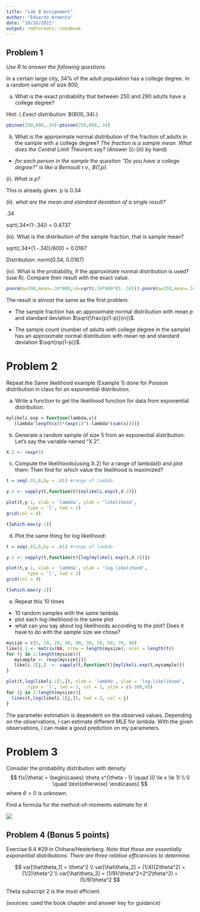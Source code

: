 ```yaml
---
title: "Lab 8 Assignment"
author: "Eduardo Armenta"
date: "10/26/2022"
output: rmdformats::robobook
---
```


## Problem 1

_Use R to answer the following questions._

In a certain large city, 34% of the adult population has a college degree. In a random sample of size  800,

a. What is the exact probability that between 250 and 290 adults have a college degree?

Hint: ( _Exact distribution:_ B(800,.34).) 

```r
pbinom(290,800,.34)-pbinom(250,800,.34)
```

b. What is the approximate normal distribution of the fraction of adults in the sample with a college degree?
_The fraction is a sample mean. What does the Central Limit Theorem say?_ (Answer (i)-(iii) by hand)

* _for each person in the sample the question "Do you have a college degree?" is like a Bernoulli r.v., B(1,p)._

(i). _What is p?_ 

This is already given. p is 0.34

(ii). _what are the mean and standard deviation of a single result?_ 

.34

sqrt(.34*(1-.34)) = 0.4737

(iii). What is the distribution of the sample fraction, that is sample mean?

sqrt((.34*(1.-.34))/800) = 0.0167

Distribution: norm(0.34, 0.0167)

(iv). What is the probability, if the approximate normal distribution is used? (use R). Compare their result with the exact value.

```r
pnorm(q=290,mean=.34*800,sd=sqrt(.34*800*(1-.34)))-pnorm(q=250,mean=.34*800,sd=sqrt(.34*800*(1-.34)))
```

The result is almost the same as the first problem.

* The sample fraction has an approximate normal distribution with mean $p$ and standard deviation $\sqrt{\frac{p(1-p)}{n}}$.

* The sample count (number of adults with college degree in the sample) has an approximate normal distribution with mean $np$ and standard deviation $\sqrt{np(1-p)}$. 



# Problem 2

Repeat the Same likelihood example (Example 1) done for Poisson distribution in class for an exponential distribution.

a. Write a function to get the likelihood function for data from exponential distribution.

```r
mylikeli.exp = function(lambda,x){
   (lambda^length(x))*(exp(1)^(-lambda*(sum(x))))}
```

b. Generate a random sample of size 5 from an exponential distribution: Let's say the variable named "X.2".

```r
X.2 <- rexp(5)
```

c. Compute the likelihoods(using X.2) for a range of lambda(t) and plot them: Then find for which value the likelihood is maximized?

```r
t = seq(.01,8,by = .01) #range of lambda

y.1 <- sapply(t,function(t){mylikeli.exp(t,X.2)})

plot(t,y.1, xlab = 'lambda', ylab = 'likelihood',
        type = 'l', lwd = 2)
grid(col = 4)

t[which.max(y.1)]
```

d. Plot the same thing for log likelihood: 

```r
t = seq(.01,8,by = .01) #range of lambda

y.1 <- sapply(t,function(t){log(mylikeli.exp(t,X.2))})

plot(t,y.1, xlab = 'lambda', ylab = 'log likelihood',
        type = 'l', lwd = 2)
grid(col = 4)

t[which.max(y.1)]
```

e. Repeat this 10 times

* 10 random samples with the same lambda
* plot each log-likelihood in the same plot
* what can you say about log likelihoods according to the plot?  Does it have to do with the sample size we chose?

```r
mysize = c(5, 10, 20, 40, 80, 30, 50, 60, 70, 90)
likeli.1 <- matrix(NA, nrow = length(mysize), ncol = length(t))
for (j in 1:length(mysize)){
   mysample <- rexp(mysize[j])
   likeli.1[j,]  <- sapply(t,function(t){mylikeli.exp(t,mysample)})
}

plot(t,log(likeli.1[1,]), xlab = 'lambda', ylab = 'log-likelihood',
        type = 'l', lwd = 2, col = 1, ylim = c(-300,0))
for (j in 2:length(mysize)){
  lines(t,log(likeli.1[j,]), lwd = 2, col = j)
}
```

The parameter estimation is dependent on the observed values. Depending on the observations, I can estimate different MLE for lambda. With the given observations, I can make a good prediction on my parameters.

# Problem 3

Consider the probability distribution with density
$$
f(x|\theta) = \begin{cases}
\theta x^{\theta - 1} \quad (0 \le x \le 1) \\
0 \quad \text{otherwise}
\end{cases}
$$
where $\theta > 0$ is unknown. 

Find a formula for the method-of-moments estimate for $\theta$.

![](./prob3.png)

## Problem 4 (Bonus 5 points)

Exercise 6.4 \#29 in Chihara/Hesterberg. _Note that these are essentially exponential distributions. There are three relative efficiencies to determine._
  
 
$$
var[\hat\theta_1] = \theta^2 \\
var[\hat\theta_2] = (1/4)(2\theta^2) = (1/2)\theta^2 \\
var[\hat\theta_3] = (1/9)(\theta^2+2^2\theta^2) = (5/9)\theta^2
$$

Theta subscript 2 is the most efficient.

(sources: used the book chapter and answer key for guidance)
